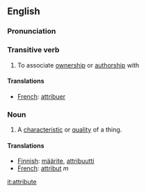==English==
===Pronunciation===
===Transitive verb===
# To associate [[ownership]] or [[authorship]] with
====Translations====
*[[French]]: [[attribuer]]
===Noun===
# A [[characteristic]] or [[quality]] of a thing.

====Translations====
*[[Finnish]]: [[määrite]], [[attribuutti]]
*[[French]]: [[attribut]] ''m''

[[it:attribute]]